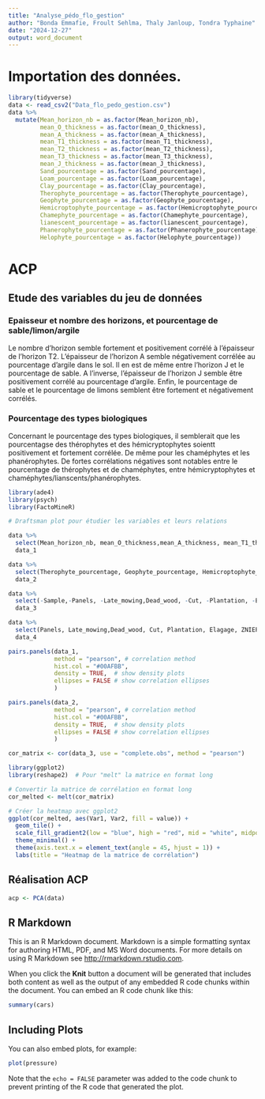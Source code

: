 ```yaml
---
title: "Analyse_pédo_flo_gestion"
author: "Bonda Emmafie, Froult Sehlma, Thaly Janloup, Tondra Typhaine"
date: "2024-12-27"
output: word_document
---
```


# Importation des données.

```r
library(tidyverse)
data <- read_csv2("Data_flo_pedo_gestion.csv")
data %>% 
  mutate(Mean_horizon_nb = as.factor(Mean_horizon_nb),
         mean_O_thickness = as.factor(mean_O_thickness),
         mean_A_thickness = as.factor(mean_A_thickness),
         mean_T1_thickness = as.factor(mean_T1_thickness),
         mean_T2_thickness = as.factor(mean_T2_thickness),
         mean_T3_thickness = as.factor(mean_T3_thickness),
         mean_J_thickness = as.factor(mean_J_thickness),
         Sand_pourcentage = as.factor(Sand_pourcentage),
         Loam_pourcentage = as.factor(Loam_pourcentage), 
         Clay_pourcentage = as.factor(Clay_pourcentage),
         Therophyte_pourcentage = as.factor(Therophyte_pourcentage),
         Geophyte_pourcentage = as.factor(Geophyte_pourcentage),
         Hemicroptophyte_pourcentage = as.factor(Hemicroptophyte_pourcentage),
         Chamephyte_pourcentage = as.factor(Chamephyte_pourcentage),
         lianescent_pourcentage = as.factor(lianescent_pourcentage),
         Phanerophyte_pourcentage = as.factor(Phanerophyte_pourcentage),
         Helophyte_pourcentage = as.factor(Helophyte_pourcentage))


```

# ACP

## Etude des variables du jeu de données

### Epaisseur et nombre des horizons, et pourcentage de sable/limon/argile

Le nombre d'horizon semble fortement et positivement corrélé à l'épaisseur de l'horizon T2. L'épaisseur de l'horizon A semble négativement corrélée au pourcentage d'argile dans le sol. Il en est de même entre l'horizon J et le pourcentage de sable. A l'inverse, l'épaisseur de l'horizon J semble être positivement corrélé au pourcentage d'argile. Enfin, le pourcentage de sable et le pourcentage de limons semblent être fortement et négativement corrélés.

### Pourcentage des types biologiques

Concernant le pourcentage des types biologiques, il semblerait que les pourcentagse des thérophytes et des hémicryptophytes soientt positivement et fortement corrélée. De même pour les chaméphytes et les phanérophytes. De fortes corrélations négatives sont notables entre le pourcentage de thérophytes et de chaméphytes, entre hémicryptophytes et chaméphytes/lianscents/phanérophytes.

```r
library(ade4)
library(psych)
library(FactoMineR)

# Draftsman plot pour étudier les variables et leurs relations

data %>% 
  select(Mean_horizon_nb, mean_O_thickness,mean_A_thickness, mean_T1_thickness,mean_T2_thickness, mean_J_thickness,mean_T3_thickness, Sand_pourcentage, Loam_pourcentage, Clay_pourcentage)->
  data_1

data %>% 
  select(Therophyte_pourcentage, Geophyte_pourcentage, Hemicroptophyte_pourcentage, Chamephyte_pourcentage, lianescent_pourcentage, Phanerophyte_pourcentage, Helophyte_pourcentage)->
  data_2

data %>% 
  select(-Sample,-Panels, -Late_mowing,Dead_wood, -Cut, -Plantation, -Elagage, -ZNIEFF, -Leisure_facilities)->
  data_3

data %>% 
  select(Panels, Late_mowing,Dead_wood, Cut, Plantation, Elagage, ZNIEFF, Leisure_facilities) ->
  data_4

pairs.panels(data_1, 
             method = "pearson", # correlation method
             hist.col = "#00AFBB",
             density = TRUE,  # show density plots
             ellipses = FALSE # show correlation ellipses
             )

pairs.panels(data_2, 
             method = "pearson", # correlation method
             hist.col = "#00AFBB",
             density = TRUE,  # show density plots
             ellipses = FALSE # show correlation ellipses
             )

cor_matrix <- cor(data_3, use = "complete.obs", method = "pearson")

library(ggplot2)
library(reshape2)  # Pour "melt" la matrice en format long

# Convertir la matrice de corrélation en format long
cor_melted <- melt(cor_matrix)

# Créer la heatmap avec ggplot2
ggplot(cor_melted, aes(Var1, Var2, fill = value)) +
  geom_tile() +
  scale_fill_gradient2(low = "blue", high = "red", mid = "white", midpoint = 0) +
  theme_minimal() +
  theme(axis.text.x = element_text(angle = 45, hjust = 1)) +
  labs(title = "Heatmap de la matrice de corrélation")

```

## Réalisation ACP 

```r
acp <- PCA(data)
```


## R Markdown

This is an R Markdown document. Markdown is a simple formatting syntax for authoring HTML, PDF, and MS Word documents. For more details on using R Markdown see <http://rmarkdown.rstudio.com>.

When you click the **Knit** button a document will be generated that includes both content as well as the output of any embedded R code chunks within the document. You can embed an R code chunk like this:

```r
summary(cars)
```

## Including Plots

You can also embed plots, for example:

```r
plot(pressure)
```

Note that the `echo = FALSE` parameter was added to the code chunk to prevent printing of the R code that generated the plot.
